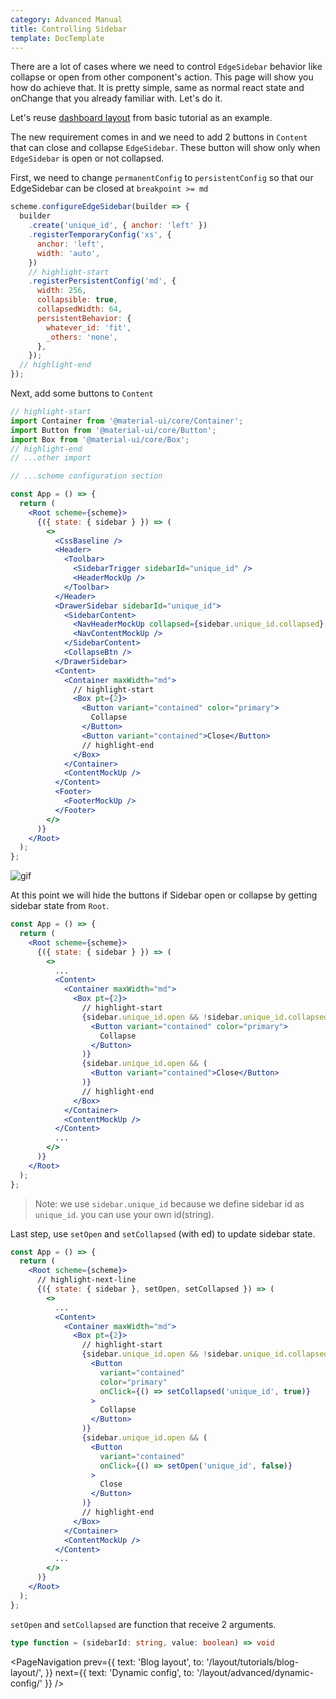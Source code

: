 ```yaml
---
category: Advanced Manual
title: Controlling Sidebar
template: DocTemplate
---
```


There are a lot of cases where we need to control `EdgeSidebar` behavior like collapse or open from
other component's action. This page will show you how do achieve that. It is pretty simple, same as
normal react state and onChange that you already familiar with. Let's do it.

Let's reuse [dashboard layout](/layout/tutorials/dashboard-layout) from basic tutorial as an example.

The new requirement comes in and we need to add 2 buttons in `Content` that can close and collapse `EdgeSidebar`.
These button will show only when `EdgeSidebar` is open or not collapsed.

First, we need to change `permanentConfig` to `persistentConfig` so that our EdgeSidebar can be closed
at `breakpoint >= md`

```js
scheme.configureEdgeSidebar(builder => {
  builder
    .create('unique_id', { anchor: 'left' })
    .registerTemporaryConfig('xs', {
      anchor: 'left',
      width: 'auto',
    })
    // highlight-start
    .registerPersistentConfig('md', {
      width: 256,
      collapsible: true,
      collapsedWidth: 64,
      persistentBehavior: {
        whatever_id: 'fit',
        _others: 'none',
      },
    });
  // highlight-end
});
```

Next, add some buttons to `Content`

```jsx
// highlight-start
import Container from '@material-ui/core/Container';
import Button from '@material-ui/core/Button';
import Box from '@material-ui/core/Box';
// highlight-end
// ...other import

// ...scheme configuration section

const App = () => {
  return (
    <Root scheme={scheme}>
      {({ state: { sidebar } }) => (
        <>
          <CssBaseline />
          <Header>
            <Toolbar>
              <SidebarTrigger sidebarId="unique_id" />
              <HeaderMockUp />
            </Toolbar>
          </Header>
          <DrawerSidebar sidebarId="unique_id">
            <SidebarContent>
              <NavHeaderMockUp collapsed={sidebar.unique_id.collapsed} />
              <NavContentMockUp />
            </SidebarContent>
            <CollapseBtn />
          </DrawerSidebar>
          <Content>
            <Container maxWidth="md">
              // highlight-start
              <Box pt={2}>
                <Button variant="contained" color="primary">
                  Collapse
                </Button>
                <Button variant="contained">Close</Button>
                // highlight-end
              </Box>
            </Container>
            <ContentMockUp />
          </Content>
          <Footer>
            <FooterMockUp />
          </Footer>
        </>
      )}
    </Root>
  );
};
```

![gif](https://media.giphy.com/media/KayvzqjDTbpyFdONRB/giphy.gif)

At this point we will hide the buttons if Sidebar open or collapse by getting sidebar state from `Root`.

```jsx
const App = () => {
  return (
    <Root scheme={scheme}>
      {({ state: { sidebar } }) => (
        <>
          ...
          <Content>
            <Container maxWidth="md">
              <Box pt={2}>
                // highlight-start
                {sidebar.unique_id.open && !sidebar.unique_id.collapsed && (
                  <Button variant="contained" color="primary">
                    Collapse
                  </Button>
                )}
                {sidebar.unique_id.open && (
                  <Button variant="contained">Close</Button>
                )}
                // highlight-end
              </Box>
            </Container>
            <ContentMockUp />
          </Content>
          ...
        </>
      )}
    </Root>
  );
};
```

> Note: we use `sidebar.unique_id` because we define sidebar id as `unique_id`. you can use your own id(string).

Last step, use `setOpen` and `setCollapsed` (with ed) to update sidebar state.

```jsx
const App = () => {
  return (
    <Root scheme={scheme}>
      // highlight-next-line
      {({ state: { sidebar }, setOpen, setCollapsed }) => (
        <>
          ...
          <Content>
            <Container maxWidth="md">
              <Box pt={2}>
                // highlight-start
                {sidebar.unique_id.open && !sidebar.unique_id.collapsed && (
                  <Button
                    variant="contained"
                    color="primary"
                    onClick={() => setCollapsed('unique_id', true)}
                  >
                    Collapse
                  </Button>
                )}
                {sidebar.unique_id.open && (
                  <Button
                    variant="contained"
                    onClick={() => setOpen('unique_id', false)}
                  >
                    Close
                  </Button>
                )}
                // highlight-end
              </Box>
            </Container>
            <ContentMockUp />
          </Content>
          ...
        </>
      )}
    </Root>
  );
};
```

`setOpen` and `setCollapsed` are function that receive 2 arguments.

```typescript
type function = (sidebarId: string, value: boolean) => void
```

<PageNavigation
  prev={{
    text: 'Blog layout',
    to: '/layout/tutorials/blog-layout/',
  }}
  next={{ text: 'Dynamic config', to: '/layout/advanced/dynamic-config/' }}
/>
